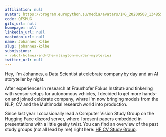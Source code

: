 ```yaml
---
affiliation: null
avatar: https://program.europython.eu/media/avatars/IMG_20200508_134855_268_squared_V5Hj5bc.jpg
code: QFSMUG
gitx_url: null
homepage: null
linkedin_url: null
mastodon_url: null
name: Johannes Kolbe
slug: johannes-kolbe
submissions:
- robot-holmes-and-the-mlington-murder-mysteries
twitter_url: null
---
```


Hey,
I'm Johannes, a Data Scientist at celebrate company by day and an AI storyteller by night.

After experiences in research at Fraunhofer Fokus Institute and tinkering with sensor setups for autonomous vehicles, I decided to get more hands-on and joined celebrate company, where I'm now bringing models from the NLP, CV and the Multimodal research world into production.

Since last year I occasionally lead a Computer Vision Study Group on the Hugging Face discord server, where I present papers embedded in presentations with a little geeky twist. You can find an overview of the past study groups (not all lead by me) right here: [HF CV Study Group](https://github.com/huggingface/community-events/tree/main/computer-vision-study-group).